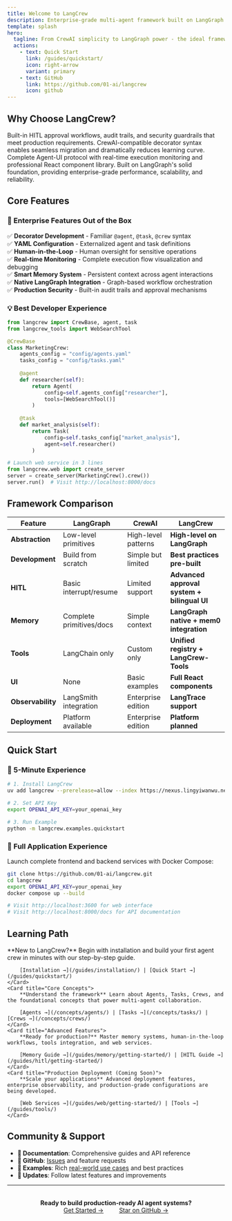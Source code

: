 ```yaml
---
title: Welcome to LangCrew
description: Enterprise-grade multi-agent framework built on LangGraph - from prototyping to production
template: splash
hero:
  tagline: From CrewAI simplicity to LangGraph power - the ideal framework for production-ready AI agent systems
  actions:
    - text: Quick Start
      link: /guides/quickstart/
      icon: right-arrow
      variant: primary
    - text: GitHub
      link: https://github.com/01-ai/langcrew
      icon: github
---
```



<div class="hero-stats">
  <Badge text="Python 3.11+" variant="note" />
  <Badge text="Built on LangGraph" variant="tip" />
  <Badge text="Production Ready" variant="success" />
  <Badge text="Batteries Included" variant="caution" />
</div>

## Why Choose LangCrew?

<CardGrid>

<Card title="🎯 Enterprise Ready" icon="star">
Built-in HITL approval workflows, audit trails, and security guardrails that meet production requirements.
</Card>

<Card title="⚡ Developer Friendly" icon="rocket">
CrewAI-compatible decorator syntax enables seamless migration and dramatically reduces learning curve.
</Card>

<Card title="📊 Full-Stack Visualization" icon="laptop">
Complete Agent-UI protocol with real-time execution monitoring and professional React component library.
</Card>

<Card title="🔧 Production Optimized" icon="setting">
Built on LangGraph's solid foundation, providing enterprise-grade performance, scalability, and reliability.
</Card>


</CardGrid>

## Core Features

### 🚀 Enterprise Features Out of the Box

✅ **Decorator Development** - Familiar `@agent`, `@task`, `@crew` syntax  
✅ **YAML Configuration** - Externalized agent and task definitions  
✅ **Human-in-the-Loop** - Human oversight for sensitive operations  
✅ **Real-time Monitoring** - Complete execution flow visualization and debugging  
✅ **Smart Memory System** - Persistent context across agent interactions  
✅ **Native LangGraph Integration** - Graph-based workflow orchestration  
✅ **Production Security** - Built-in audit trails and approval mechanisms  

### 💡 Best Developer Experience

```python
from langcrew import CrewBase, agent, task
from langcrew_tools import WebSearchTool

@CrewBase
class MarketingCrew:
    agents_config = "config/agents.yaml"
    tasks_config = "config/tasks.yaml"
    
    @agent
    def researcher(self):
        return Agent(
            config=self.agents_config["researcher"],
            tools=[WebSearchTool()]
        )
    
    @task  
    def market_analysis(self):
        return Task(
            config=self.tasks_config["market_analysis"],
            agent=self.researcher()
        )

# Launch web service in 3 lines
from langcrew.web import create_server
server = create_server(MarketingCrew().crew())
server.run()  # Visit http://localhost:8000/docs
```

## Framework Comparison

| Feature | LangGraph | CrewAI | **LangCrew** |
|---------|-----------|---------|-------------|
| **Abstraction** | Low-level primitives | High-level patterns | **High-level on LangGraph** |
| **Development** | Build from scratch | Simple but limited | **Best practices pre-built** |
| **HITL** | Basic interrupt/resume | Limited support | **Advanced approval system + bilingual UI** |
| **Memory** | Complete primitives/docs | Simple context | **LangGraph native + mem0 integration** |
| **Tools** | LangChain only | Custom only | **Unified registry + LangCrew-Tools** |
| **UI** | None | Basic examples | **Full React components** |
| **Observability** | LangSmith integration | Enterprise edition | **LangTrace support** |
| **Deployment** | Platform available | Enterprise edition | **Platform planned** |

## Quick Start

### 🎯 5-Minute Experience

```bash
# 1. Install LangCrew
uv add langcrew --prerelease=allow --index https://nexus.lingyiwanwu.net/repository/pypi-hosted/simple

# 2. Set API Key
export OPENAI_API_KEY=your_openai_key

# 3. Run Example
python -m langcrew.examples.quickstart
```

### 🚀 Full Application Experience

Launch complete frontend and backend services with Docker Compose:

```bash
git clone https://github.com/01-ai/langcrew.git
cd langcrew
export OPENAI_API_KEY=your_openai_key
docker compose up --build

# Visit http://localhost:3600 for web interface
# Visit http://localhost:8000/docs for API documentation
```

## Learning Path

<CardGrid>
	<Card title="Quick Start Guide">
		**New to LangCrew?** Begin with installation and build your first agent crew in minutes with our step-by-step guide.
		
		[Installation →](/guides/installation/) | [Quick Start →](/guides/quickstart/)
	</Card>
	<Card title="Core Concepts">
		**Understand the framework** Learn about Agents, Tasks, Crews, and the foundational concepts that power multi-agent collaboration.
		
		[Agents →](/concepts/agents/) | [Tasks →](/concepts/tasks/) | [Crews →](/concepts/crews/)
	</Card>
	<Card title="Advanced Features">
		**Ready for production?** Master memory systems, human-in-the-loop workflows, tools integration, and web services.
		
		[Memory Guide →](/guides/memory/getting-started/) | [HITL Guide →](/guides/hitl/getting-started/)
	</Card>
	<Card title="Production Deployment (Coming Soon)">
		**Scale your applications** Advanced deployment features, enterprise observability, and production-grade configurations are being developed.
		
		[Web Services →](/guides/web/getting-started/) | [Tools →](/guides/tools/)
	</Card>
</CardGrid>

## Community & Support

- **📖 Documentation**: Comprehensive guides and API reference
- **💬 GitHub**: [Issues](https://github.com/01-ai/langcrew/issues) and feature requests  
- **🔧 Examples**: Rich [real-world use cases](/examples/) and best practices
- **🚀 Updates**: Follow latest features and improvements

---

<div style="text-align: center; margin: 2rem 0;">
  <strong>Ready to build production-ready AI agent systems?</strong><br/>
  <a href="/guides/quickstart/" style="margin: 0 1rem;">Get Started →</a>
  <a href="https://github.com/01-ai/langcrew" style="margin: 0 1rem;">Star on GitHub →</a>
</div>
